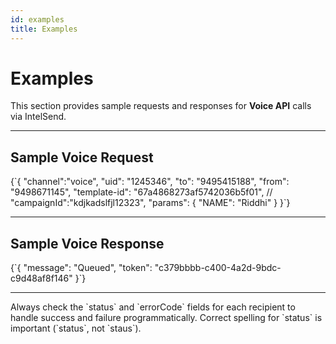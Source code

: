 ```yaml
---
id: examples
title: Examples
---
```



# Examples

This section provides sample requests and responses for **Voice API** calls via IntelSend.

---

## Sample Voice Request

<CodeBlock language="json">
{`{
    "channel":"voice",
    "uid": "1245346",
    "to": "9495415188",
    "from": "9498671145",
    "template-id": "67a4868273af5742036b5f01",
    // "campaignId":"kdjkadslfjl12323",
    "params": {
        "NAME": "Riddhi"
    }
}`}
</CodeBlock>

---

## Sample Voice Response

<CodeBlock language="json">
{`{
    "message": "Queued",
    "token": "c379bbbb-c400-4a2d-9bdc-c9d48af8f146"
}`}
</CodeBlock>

---

<Admonition type="tip" title="Pro Tip 💡">
Always check the `status` and `errorCode` fields for each recipient to handle success and failure programmatically. Correct spelling for `status` is important (`status`, not `staus`).
</Admonition>
